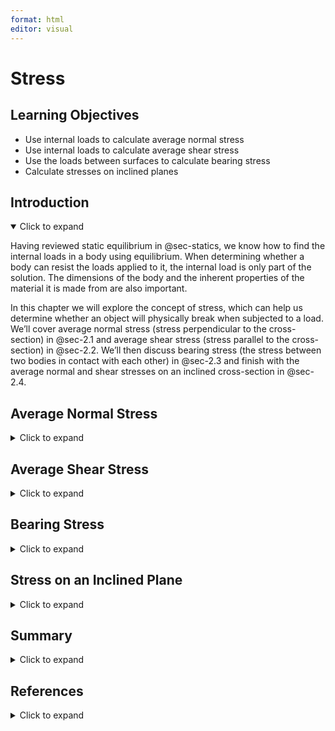 ```yaml
---
format: html
editor: visual
---
```


# Stress {#sec-stress}

::: {.callout-note icon="false"}
## Learning Objectives

-   Use internal loads to calculate average normal stress
-   Use internal loads to calculate average shear stress
-   Use the loads between surfaces to calculate bearing stress
-   Calculate stresses on inclined planes
:::

## Introduction {.unnumbered}

<details open>

<summary>Click to expand</summary>

Having reviewed static equilibrium in @sec-statics, we know how to find the internal loads in a body using equilibrium. When determining whether a body can resist the loads applied to it, the internal load is only part of the solution. The dimensions of the body and the inherent properties of the material it is made from are also important.

In this chapter we will explore the concept of stress, which can help us determine whether an object will physically break when subjected to a load. We’ll cover average normal stress (stress perpendicular to the cross-section) in @sec-2.1 and average shear stress (stress parallel to the cross-section) in @sec-2.2. We’ll then discuss bearing stress (the stress between two bodies in contact with each other) in @sec-2.3 and finish with the average normal and shear stresses on an inclined cross-section in @sec-2.4.

</details>

## Average Normal Stress {#sec-2.1}

<details>

<summary>Click to expand</summary>

Average normal stress is defined as the internal normal force divided by the cross-sectional area of the body. By convention, it is represented by the Greek letter sigma (σ). Stress increases as the force increases or as the cross-sectional area decreases.

$$
\boxed
{\sigma=\frac{N}{A}}
$$ {#eq-2.1}

| *where*
| *𝜎 = Average normal stress \[Pa, psi\]*
| *N = Internal normal force \[N, lb\]*

*A = Cross-sectional area \[m^2^, in.^2^\]*

As such the SI units of stress are N/m^2^, more commonly referred to as the Pascal (Pa) where 1 Pa = 1 N/m^2^. The US customary units for stress are lb/in^2^, commonly written as psi which is short for pounds per square inch. Since stresses can get very large, it is common to use prefixes such as kilo (k) and mega (M) to represent 10^3^ and 10^6^ respectively. A stress of 15,000,000 Pa is written as 15 MPa. A stress of 35,000 psi is written as 35 ksi.

Normal stress occurs perpendicular to the cross-section and so is associated with either a pulling or pushing motion (@fig-2.1). Normal forces that pull on a cross-section are known as tensile forces and create a tensile normal stress. Normal forces that push on a cross-section are known as compressive forces and create a compressive normal stress. By convention, tensile normal forces and stresses are psoitive, while compressive normal forces and stresses are negative.

The normal stress calculated above is really an average normal stress as the force is distributed over the cross-section, but we generally simplify this to a concentrated force that creates the same normal stress at every point on the cross-section (@fig-2.2).

![Forces pulling on a cross-section cause tension, while forces pushing on a cross-section cause compression. Both are very common. Left: A crane cable during a lift experiences tension. Right: The support columns under a bridge experience compression.](images/CH2%20figures/2.1.png){#fig-2.1 fig-align="center" width="528"}

![The internal load is equally distributed over the cross-sectional area, but may be represented as a single concentrated load acting at the center (N in this case). The stress is therefore an average normal stress.](images/CH2%20figures/2.2.png){#fig-2.2 fig-align="center" width="225"}

The internal normal force in a body can be found through the method of equilibrium as reviewed in @sec-1.2. See @exm-2.1 for a demonstration.

::: {.callout-tip collapse="true" icon="false"}
## Example 2.1

::: {#exm-2.1}
<p>

</p>

The support column will be subjected to a compressive force F = 65 kips.

![](images/Updated%20CH2%20examples/example%202.1%20part%201.png){fig-align="center" width="109"}

1.  The diameter of the column is 4 inches. Determine the average normal stress in the column.

2.  The column is to be made of concrete with an allowable compressive stress of 4 ksi. For the same force F = 65 kips, determine the required diameter of the column so that the average normal stress does not exceed 4 ksi.

::: {.callout-tip collapse="true" icon="false"}
## Solution

1.  Cut a cross-section through the column and draw a free body diagram. Although it is clear in this case that the internal load will be 65 kips, it is best to get in the habit of writing out equilibrium equations.

![](images/Updated%20CH2%20examples/example%202.1%20part%202.png){fig-align="center" width="113"}

$$
\begin{aligned}
\sum F_y = &{~} N-F = 0\\
\sum F_y = &{~}N-65{~kips}=0\\
&N = 65{~kips}
\end{aligned}
$$

Recall that 65 kips = 65,000 lb. It is acceptable to keep the force in kips and calculate the stress in units of $\frac{kips}{in^2}=ksi$.

The column has a circular cross-section of area $A=\pi r^2=\pi(2)^2=4 \pi{~in.}^2$.

The average normal stress can now be found from:

$$
\sigma=\frac{N}{A}=\frac{65{~kips}}{4 \pi{~in.}^2}=5.17{~ksi}
$$

2.  Use the average normal stress equation again, but this time the stress is known to be 4 ksi. The loading has not changed so the internal normal force will still be 65 kips.

$$
\sigma=\frac{N}{A} \rightarrow A=\frac{N}{\sigma}=\frac{65{~kips}}{4{~ksi}}=16.25 {~in}^2
$$

Since $A=\pi r^2$ we can find $r=\sqrt{\frac{A}{\pi}}=\sqrt{\frac{16.25{~in.}^2}{\pi}}=2.27{~in}$.

Then $d=2 r=2 * 2.27{~in.}=4.55{~in.}$

Note that this is the minimum required diameter to ensure the average normal stress does not exceed 4 ksi. If the diameter is any smaller than this, the stress will exceed the 4 ksi limit.
:::
:::
:::

Sometimes the loading or cross-sectional area of the body will be different at different points in the body, resulting in different stresses. In these cases the stress can be calculated separately in each segment of the body by first finding the internal load in each segment and then dividing the internal load by the cross-sectional area of the respective segment. Different parts of the body may experience different stresses. Generally, the highest stress is of most importance as that is the stress that typically determines whether the body will break. Because we do not know in advance where the largest stress is, however, it is typically necessary to calculate the stress at each different cross-section in order to determine the highest stress. See @exm-2.2 for a demonstration.

::: {.callout-tip collapse="true" icon="false"}
## Example 2.2

::: {#exm-2.2}
<p>

</p>

Two hollow pipes are welded together as shown. Pipe (1) has an outer diameter of 70 mm and an inner diameter of 40 mm while pipe (2) has an outer diameter of 110 mm and an inner diameter of 60 mm. Forces are applied at the end of each pipe and at the weld, where F~1~ = 40 kN, F~2~ = 70 kN, and F~3~ = 30 kN. Determine the average normal stress in each pipe.

![](images/chapter%202%20figure%20edits%20april%202025/example%202.2%20part%201.png){fig-align="center" width="386"}

::: {.callout-tip collapse="true" icon="false"}
## Solution

We can calculate average normal stress using $\sigma=\frac{N}{A}$ so we will need to find the area of each pipe and the normal force in each pipe. This can be done in any order. Starting with the areas:

$$
\begin{aligned}
& A_1=\pi\left(0.035^2-0.02^2\right)=0.00259{~m}^2 \\
& A_2=\pi\left(0.055^2-0.03^2\right)=0.00668{~m}^2
\end{aligned}
$$

The internal loads can be found by cutting a cross-section through each pipe, drawing a free body diagram, and writing an equilibrium equation.

![](images/chapter%202%20figure%20edits%20april%202025/example%202.2%20part%202.png){fig-align="center" width="368"}

![](images/chapter%202%20figure%20edits%20april%202025/example%202.2%20part%203.png){fig-align="center" width="365"}

$$
\begin{aligned}
&\sum F_x=40{~kN}-N_1=0 \quad \rightarrow \quad N_1=40{~kN} \\
&\sum F_x=40{~kN}-70{~kN}+N_2=0 \quad \rightarrow \quad N_2=30{~kN}
\end{aligned}
$$

Note that we may choose to draw the internal load in either tension or compression. The answer must be compared to the free body diagram. A positive answer from the equilibrium equation indicates that the direction drawn on the free body diagram was correct. Although both answers here were positive, it can be seen in the free body diagrams that N~1~ was drawn in compression and N~2~ was drawn in tension. These positive answers indicate that the drawings are correct. N~1~ is 40 kN in compression and N~2~ is 30 kN in tension.

Note also that it is acceptable to draw a free body diagram of either side of the cross-section. This will not change the result. Perhaps it would have been easier to draw the right-hand-side of section 2.

![](images/chapter%202%20figure%20edits%20april%202025/example%202.2%20part%204.png){fig-align="center" width="357"}

$$
\sum F_x=30{~kN}+N_2=0 \quad \rightarrow \quad N_2=30{~kN}
$$

We again find that N~2~ is 30 kN in tension. You may always choose to draw either side of a cross-section. Make sure to include everything to that side of your cut, all the way to the end of the structure (e.g. do not stop at the weld).

Now that the areas and internal loads are known we can calculate the internal normal stresses.

$$
\begin{gathered}
\sigma_1=\frac{N_1}{A_1}=\frac{-40,000{~N}}{0.00259{~m}^2}=-15.4{~MPa} \\
\sigma_2=\frac{N_2}{A_2}=\frac{30,000{~N}}{0.00668{~m}^2}=4.49{~MPa}
\end{gathered}
$$
:::
:::
:::

::: {.callout-warning icon="false"}
## Step-by-step: Average Normal Stress

1.  Determine reaction loads: Use equilibrium equations to determine reaction loads at any supports.

2.  Draw free body diagram: Cut a cross-section through the member at the point where you want to determine the internal normal stress, and draw a free body diagram of the member on either side of the cut. Be sure to include everything on the chosen side, including external loads, support reactions, and the internal normal force.

3.  Calculate internal force: Use equilibrium equations to determine the internal normal force (N) in the member.

4.  Calculate average stress: Determine average normal stress using $\sigma=\frac{N}{A}$.
:::

</details>

## Average Shear Stress {#sec-2.2}

<details>

<summary>Click to expand</summary>

Average shear stress is defined as the internal shear force divided by the cross-sectional area of the body. While normal forces (and therefore normal stresses) occur when a body is under tension or compression, shear forces (and therefore shear stresses) occur when a force is tangentially applied parallel to the cross-section, resulting in a sliding motion (@fig-2.3).

![(A) External loads F creating (B) an internal normal force (N) perpendicular to the cross-section. (C) External loads F~1~, F~2~, and F~3~ creating (D) an internal shear force (V) parallel to the cross-section. Note that for diagram (D) to be in equilibrium there would also need to be an internal bending moment which has been omitted here.](images/April%2018%20figure%20updates/figure%202.3.png){#fig-2.3 fig-align="center" width="485"}

Although the basic definition of average normal stress and average shear stress is the same (force divided by area) there are some differences. To quickly differentiate which stress we are talking about, shear stress is denoted by the Greek letter tau (τ).

$$
\boxed{\tau=\frac{V}{A}}
$$ {#eq-2.2}

| *where*
| *τ = Average shear stress \[Pa, psi\]*
| *V = Internal shear force \[N, lb\]*

*A = Cross-sectional area \[m^2^, in.^2^\]*

Like normal force, internal shear force can be found by cutting a cross-section through the body, drawing a free body diagram, and applying equilibrium equations. See @exm-2.3 for a demonstration.

::: {.callout-tip collapse="true" icon="false"}
## Example 2.3

::: {#exm-2.3}
<p>

</p>

A bridge spans a gap of L = 150 ft. The roadway may be considered simply supported and has a rectangular cross-section of base b = 10 in. and height h = 6 in. It is subjected to a uniform distributed load of w = 200 lb/ft. Determine the magnitude of the average shear stress in the cross-section at x = 30 ft and x = 80 ft.

![](images/chapter%202%20figure%20edits%20april%202025/example%202.3%20part%201.png){fig-align="center" width="412"}

::: {.callout-tip collapse="true" icon="false"}
## Solution

Average shear stress can be calculated from $\tau=\frac{V}{A}$. The cross-sectional area is $A=10{~in.}*6{~in.}=60{~in.}^2$

The reactions at the support can be found by converting the distributed load into a statically equivalent concentrated load. This load will be equal to $F=200{~lb/ft}*150{~ft}=30000{~lb}$ and will be located at the center of the bridge. Since the loading is symmetric, each support will support half of this load, or 15000 lb each.

The internal shear force can be found by cutting a cross-section through the point of interest, drawing a free body diagram, and applying equilibrium equations. Remember to include the internal loads V and M, and to again convert the distributed load into a statically equivalent concentrated load over this portion of the bridge.

At x = 30 ft:

![](images/chapter%202%20figure%20edits%20april%202025/example%202.3%20part%202.png){fig-align="center" width="391"}

$$
\sum F_y=15,000{~lb}-6,000{~lb}-V=0 \quad \rightarrow \quad V=9,000{~lb}
$$

Note that an internal bending moment is also necessary in order to maintain equilibrium. We could find M by summing moments about any point, but it is not needed in order to solve this problem.

The shear stress can now be calculated.

$$
\tau=\frac{V}{A}=\frac{9,000{~lb}}{60{~in.}^2}=150{~psi}
$$

At x = 80 ft:

![](images/chapter%202%20figure%20edits%20april%202025/example%202.3%20part%203.png){fig-align="center" width="389"}

$$
\sum F_y=15,000{~lb}-16,000{~lb}-V=0 \quad \rightarrow \quad V=-1,000{~lb}
$$

Note that the negative sign here simply indicates that V is acting in the opposite direction of that drawn in the free body diagram. It can be discarded here as we are calculating the magnitude of the average shear stress at each point.

$$
\tau=\frac{V}{A}=\frac{1,000{~lb}}{60{~in.}^2}=16.7{~psi}
$$
:::
:::
:::

Shear stresses are common in both members of a structure and also in the fasteners between members. Depending on how these connections are formed we may see multiple shear planes. It is very important to correctly identify the internal force in the body. @fig-2.4 demonstrates the difference between single and double shear configurations for a pinned joint and the effects on internal shear force. Notice that in the case of double shear, the internal shear force is half of the applied force, F~1~. See @exm-2.4 for an example where double shear occurs.

![(A) Pin experiencing single shear and (B) the resulting internal shear force is equal to applied force F. (C) Pin experiencing double shear and (D) the resulting internal shear force is equal to half of the applied force F~1~.](images/chapter%202%20figure%20edits%20april%202025/figure%202.4.png){#fig-2.4 fig-align="center" width="644"}

::: {.callout-tip collapse="true" icon="false"}
## Example 2.4

::: {#exm-2.4}
<p>

</p>

A pin made of a tin alloy with an allowable shear stress of 3 ksi is used to connect a footrest to the frame of a motorcycle. When in motion, the footrest supports a load of 200 lb which is transferred to the pin. Determine the required diameter of the pin such that the stress will not exceed 3 ksi.

![](images/example%202.4%20(new).png){fig-align="center" width="431"}

::: {.callout-tip collapse="true" icon="false"}
## Solution

Average shear stress can be calculated from $\tau=\frac{V}{A}$. Rearrange this equation to $A=\frac{V}{\tau}$. Start with a free body diagram of the pin in order to determine the internal shear force.

![](images/chapter%202%20figure%20edits%20april%202025/example%202.4%20part%202.png){fig-align="center" width="486"}

From the diagram it should be apparent that the pin is in double shear and the maximum internal shear force in the pin is 100 lb. Thus the required cross-sectional area $A=\frac{100{~lb}}{3000{~psi}}=0.0333{~in.}^2$.

Since $A=\frac{\pi}{4} d^2$ the required diameter is $d=\sqrt{\frac{0.0333{~in.}^2 * 4}{\pi}}=0.206{~in}$.
:::
:::
:::

::: {.callout-warning icon="false"}
## Step-by-step: Average Shear stress

1.  Determine reaction loads: Use equilibrium equations to determine reaction loads at any supports.

2.  Draw free body diagram: Cut a cross-section through the member at the point where you want to determine the internal shear stress, and draw a free body diagram of the member on either side of the cut. Be sure to include everything on the chosen side, including external loads, support reactions, and the internal shear force.

3.  Calculate internal force: Use equilibrium equations to determine the internal shear force (V) in the member.

4.  Calculate average stress: Determine average normal stress using $\tau=\frac{V}{A}$
:::

</details>

## Bearing Stress {#sec-2.3}

<details>

<summary>Click to expand</summary>

Bearing stress is similar to normal stress, except that it occurs at the contact area between two bodies instead of within a single body. Bearing stress is calculated with the average normal stress equation, where the cross-sectional area is the contact area between the two bodies (@fig-2.5).

![Circular column sitting upon a rectangular foundation. Contact areas between a circular and rectangular surface, and between two rectangular surfaces are shown.](images/CH2%20figures/2.5.png){#fig-2.5 fig-align="center" width="271"}

One common situation is contact between two curved edges, such as the bolt in @fig-2.6. In this situation it is common to use the projected contact area between the curved surfaces, which forms a rectangle of base d and height t.

$$
A=d*t
$$

This greatly simplifies the calculation, but again represents an average value for the contact or bearing stress. See @exm-2.5 for a problem involving the bearing stress between a bolt and a plate.

![When calculating the bearing stress between curved surfaces, project a rectangle of area A = d\*t.](images/CH2%20figures/2.6.png){#fig-2.6 fig-align="center" width="407"}

::: {.callout-tip collapse="true" icon="false"}
## Example 2.5

::: {#exm-2.5}
<p>

</p>

A bolt of diameter d = 80 mm is used to attach a steel bar to a gusset plate. The steel bar dimensions are height h = 200 mm and thickness t = 30 mm. It is subjected to a tensile force F = 50 kN. Determine the bearing stress created in the steel bar at the pin.

![](images/April%2018%20figure%20updates/example%202.5%20part%201.png){fig-align="center" width="445"}

::: {.callout-tip collapse="true" icon="false"}
## Solution

Bearing stress can be calculated from $\sigma=\frac{N}{A}$ where N is the normal force between the objects and A is the projected contact area.

![](images/April%2018%20figure%20updates/example%202.5%20part%202.png){fig-align="center" width="430"}

The force between the pin and the bar will be $F=50~kN = 50,000~N$.

The projected contact area between the pin and the plate can be found from the diameter of the pin $(80~mm=0.08~m)$ multiplied by the thickness of the plate $(30~mm=0.03~m)$.

$$
A=d*t=0.08*0.03=0.0024~m^2
$$

Now we can calculate the bearing stress:

$$
\sigma=\frac{50,000~N}{0.0024~m^2}=20.8*10^6~Pa=20.8~MPa
$$
:::
:::
:::

::: {.callout-warning icon="false"}
## Step-by-step: Bearing Stress

1.  Determine reaction loads: Use equilibrium equations to determine reaction loads at any supports.

2.  Determine area: Determine the contact area between the two components (A).

3.  Calculate bearing force: Use equilibrium equations to determine the normal force (N) between the two components.

4.  Calculate average stress: Determine average bearing stress using $\sigma=\frac{N}{A}$.
:::

</details>

## Stress on an Inclined Plane {#sec-2.4}

<details>

<summary>Click to expand</summary>

We have so far been cutting cross-sections perpendicular to the external force, or parallel to it. However, there is no rule that says we have to do this. It is perfectly acceptable to cut cross-sections at an angle and there are many situations where it may make sense to do so (@fig-2.7).

![(A) External loads, F, will create (B) an internal normal force, N, when a cross-section is cut vertically. (C) If the cross-section is cut along an inclined plane the internal force, P, will not be a normal force or shear force. (D) The internal force should be broken into normal (N) and shear (V) components that are perpendicular and parallel to the plane respectively.](images/chapter%202%20figure%20edits%20april%202025/figure%202.7.png){#fig-2.7 fig-align="center" width="593"}

In this scenario the internal load must still be equal and opposite to the external load in order to maintain equilibrium but, because we cut the cross-section at an angle, this internal load is neither parallel nor perpendicular to the cross-section. Therefore it is not entirely a normal force or a shear force. However, the internal force may be broken into components that are perpendicular and parallel to the cross-section.

$$
\begin{aligned}
& N=P \sin (\theta) \\
& V=P \cos (\theta)
\end{aligned}
$$

The area used to calculate the average normal and shear stresses must be the area of the inclined plane (@fig-2.8). By setting up a right-angled triangle it should be apparent that the area of the plane, A~p~, can be found from:

$$
A_p=\frac{A}{\sin (\theta)}
$$

We can calculate average normal stress from:

$$\boxed{\sigma=\frac{N}{A_p}=\frac{P \sin (\theta)}{\frac{A}{\sin (\theta)}}=\frac{P \sin ^2(\theta)}{A}}$$ {#eq-2.3}

We can calculate average shear stress from:

$$\boxed{\tau=\frac{V}{A_p}=\frac{P \cos (\theta)}{\frac{A}{\sin (\theta)}}=\frac{P \sin (\theta) \cos (\theta)}{A}}$$ {#eq-2.4}

| *where*
| *𝜎 = Average normal stress on the inclined plane \[Pa, psi\]*
| *τ = Average shear stress on the inclined plane \[Pa, psi\]*
| *N = Internal normal force perpendicular to the inclined plane \[N, lb\]*
| *V = Internal shear force perpendicular to the inclined plane \[N, lb\]*
| *A~p~ = Area of the inclined plane \[m^2^, in.^2^\]*
| *A = Cross-sectional area \[m^2^, in^2^\]*
| *P = Internal load perpendicular to cross-sectional area A \[N, lb\]*

*𝜃 = Angle between the inclined plane and the axis perpendicular to cross-sectional area A \[°\]*

Note these equations assume the angle (𝜃) is measured from the axis perpendicular to area A. For a horizontal beam, area A is in the vertical plane so angle θ is measured from the horizontal axis.

![When calculating the stresses on an inclined plane, it is important to use the area of the plane, Ap, rather than the area of the cross-sectional plane, A.](images/CH2%20figures/2.8.png){#fig-2.8 fig-align="center" width="425"}

Even if the external load remains constant, we can obtain different values for the internal normal and shear forces (and therefore different values for the stresses) by changing the angle at which we cut the cross-section. We’ll explore the implications of this further in @sec-stress-transformation. For now, a demonstration of calculating the stresses on an inclined plane is given in @exm-2.6.

::: {.callout-tip collapse="true" icon="false"}
## Example 2.6

::: {#exm-2.6}
<p>

</p>

A beam is formed of two structural wooden members that are glued together along an inclined plane at angle θ = 40° and subjected to a tensile force of F = 30 kN. The height of the beam is 50 mm and its thickness is 20 mm. Determine the normal and shear stresses created along the inclined plane.

![](images/CH2%20figures/example%202.5%20part%201.png){fig-align="center" width="362"}

::: {.callout-tip collapse="true" icon="false"}
## Solution

Begin by cutting a cross-section along the inclined plane and drawing a free body diagram. Remember to include the internal normal and shear forces perpendicular and parallel to the cross-section.

![](images/chapter%202%20figure%20edits%20april%202025/example%202.6%20part%202.png){fig-align="center" width="396"}

Use equilibrium equations to determine the internal forces. It will be easiest to define axes parallel and perpendicular to the inclined plane.

$$
\begin{aligned}
\sum F_{x^{\prime}}= F \cos (\theta)-V=0 \\
\sum F_{y^{\prime}}= N-F \sin (\theta)=0
\end{aligned}
$$

With F = 30 kN and θ = 40°, these can be solved for.

$$
\begin{aligned}
\sum F_{x^{\prime}}= 30{~kN} \cos (40^{\circ})-V=0 \\
V = 23.0{~kN}\\
\sum F_{y^{\prime}}= N-30{~kN} \sin (40^{\circ})=0\\
N=19.3{~kN}
\end{aligned}
$$

N = 19.3 kN and V = 23.0 kN.

Next, determine the cross-sectional area of the inclined plane.

$$
A_p=\frac{A}{\sin (\theta)}
$$

With $A = 0.05{~m}*0.02{~m} = 0.001{~m}^2$ and $θ = 40°$, $Ap = 0.00156{~m}^2$.

Finally, determine the average normal stress and the average shear stress.

$$
\begin{aligned}
\sigma & =\frac{N}{A_p}=\frac{19,300{~N}}{0.00156{~m}^2}=12.4 \times 10^6 \frac{{N}}{m^2}=12.4{~MPa} \\
\tau & =\frac{V}{A_p}=\frac{23,000{~N}}{0.00156{~m}^2}=14.8 \times 10^6 \frac{\mathrm{N}}{m^2}=14.8{~MPa}
\end{aligned}
$$
:::
:::
:::

::: {.callout-warning icon="false"}
## Step-by-step: Stresses on Inclined Planes

1.  Determine reaction loads: Use equilibrium equations to determine reaction loads at any supports.

2.  Draw free body diagram: Cut a cross-section along the inclined plane and determine the angle (θ) of the plane with respect to the axis perpendicular to cross-sectional area A.

3.  Calculate internal force: Use equilibrium equations to determine the internal load (F).

4.  Calculate average stress:

    Determine average normal stress using $\sigma=\frac{F \sin ^2(\theta)}{A}$.

    Determine average shear stress using $\tau=\frac{F \sin (\theta) \cos (\theta)}{A}$.
:::

</details>

## Summary {.unnumbered}

<details>

<summary>Click to expand</summary>

::: {.callout-note icon="false"}
## Key takeaways

Objects under load will experience stress. It is the stress level (rather than just the load by itself) that determines whether an object will break under load. We can calculate the average normal stress and average shear stress acting on a body, though a complete understanding of the stress field within a complex object often requires more advanced concepts.

Stress depends on the internal load in the body, the cross-sectional area, and the orientation of the plane. Normal stress occurs when there is an internal normal force and may be tensile or compressive. Shear stress occurs when there is an internal shear force. Members may experience multiple shear planes, in which case the internal shear force in the member is equal to the load applied to the member divided by the number of shear planes.

If there are multiple loads acting on a body, or if the body has different cross-sectional areas at different points, different parts of the body may experience different stresses. In such cases, we may calculate the stress in each part of the body by finding the internal load and cross-sectional area in that part of the body. In this chapter we have discussed average stress. In subsequent chapters further details on stress distributions will be discussed.

Bearing stress is similar to normal stress, but occurs between two bodies.

We may calculate stresses along inclined planes by cutting a cross-section at an angle. Determining the stresses at different angles will be important later in our studies.
:::

::: {.callout-note icon="false"}
## Key equations

Average normal stress:

$$
\sigma=\frac{N}{A}
$$

Average shear stress:

$$
\tau=\frac{V}{A}
$$

Bearing stress:

$$
\sigma=\frac{N}{A}
$$

Average stresses on an inclined plane:

$$
\begin{aligned}
\sigma & =\frac{P \sin ^2(\theta)}{A} \\
\tau & =\frac{P \sin (\theta) \cos (\theta)}{A}
\end{aligned}
$$
:::

</details>

## References {.unnumbered}

<details>

<summary>Click to expand</summary>

**Figures**

Figure 2.1: Forces pulling on a cross-section cause tension, while forces pushing on a cross-section cause compression. Left image: Orangeaurochs. 2012. CC BY 2.0. <https://flic.kr/p/dqmXdM>. Right image: Unknown author. 2017. Public domain. <https://pxhere.com/en/photo/993074>. Diagrams: Kindred Grey. 2024. CC BY-NC-SA.

Figure 2.2: The internal load is equally distributed over the cross-sectional area, but may be represented as a single concentrated load acting at the center (N in this case). Kindred Grey. 2024. CC BY-NC-SA.

Example 2.1: Jbarta. 2010. CC BY-SA 3.0. <https://en.wikipedia.org/wiki/File:Permanent-column-form.jpg>.

Example 2.2: Kindred Grey. 2024. CC BY-NC-SA.

Figure 2.3: (a) External loads F creating (b) an internal normal force (N) perpendicular to the cross-section. Kindred Grey. 2024. CC BY-NC-SA.

Example 2.3: Kindred Grey. 2024. CC BY-NC-SA.

Figure 2.4: Pins experiencing (a) single shear and (b) double shear. Kindred Grey. 2024. CC BY-NC-SA.

Example 2.4: James Lord. 2024. CC BY-NC-SA.

Figure 2.5: Circular column sitting upon a rectangular foundation. Jiří Sedláček - Frettie. 2010. CC BY-SA 3.0. <https://commons.wikimedia.org/wiki/File:Footing_of_column_in_collections_of_Muzeum_Vyso%C4%8Diny_in_T%C5%99eb%C3%AD%C4%8D,_T%C5%99eb%C3%AD%C4%8D_District.jpg>.

Figure 2.6: When calculating the bearing stress between curved surfaces, project a rectangle of area A = d\*t. Kindred Grey. 2024. CC BY-NC-SA.

Figure 2.7: (a) External loads, F, will create (b) an internal normal force, N, when a cross-section is cut vertically. Kindred Grey. 2024. CC BY-NC-SA.

Figure 2.8: When calculating the stresses on an inclined plane, it is important to use the area of the plane, Ap, rather than the area of the cross-sectional plane, A. Kindred Grey. 2024. CC BY-NC-SA.

Example 2.5: Kindred Grey. 2024. CC BY-NC-SA.

</details>
